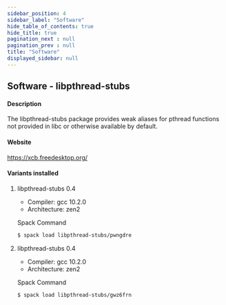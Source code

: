 ```yaml
---
sidebar_position: 4
sidebar_label: "Software"
hide_table_of_contents: true
hide_title: true
pagination_next : null
pagination_prev : null
title: "Software"
displayed_sidebar: null
---
```


## Software - libpthread-stubs


#### Description
The libpthread-stubs package provides weak aliases for pthread functions not provided in libc or otherwise available by default.

#### Website
https://xcb.freedesktop.org/

#### Variants installed

1. libpthread-stubs 0.4

    - Compiler: gcc 10.2.0
    - Architecture: zen2

    Spack Command
    ```bash
    $ spack load libpthread-stubs/pwngdre
    ```

2. libpthread-stubs 0.4

    - Compiler: gcc 10.2.0
    - Architecture: zen2

    Spack Command
    ```bash
    $ spack load libpthread-stubs/gwz6frn
    ```
